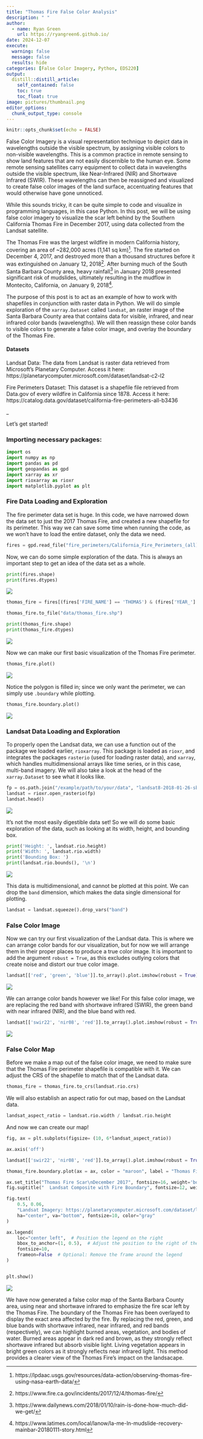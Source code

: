 ```yaml
---
title: "Thomas Fire False Color Analysis"
description: " "
author: 
  - name: Ryan Green
    url: https://ryangreen6.github.io/
date: 2024-12-07
execute:
  warning: false
  message: false
  results: hide
categories: [False Color Imagery, Python, EDS220]
output:
  distill::distill_article:
    self_contained: false
    toc: true
    toc_float: true
image: pictures/thumbnail.png
editor_options: 
  chunk_output_type: console
---
```


```r
knitr::opts_chunk$set(echo = FALSE)
```

False Color Imagery is a visual representation technique to depict data in wavelengths outside the visible spectrum, by assigning visible colors to non-visible wavelengths. This is a common practice in remote sensing to show land features that are not easily discernible to the human eye. Some remote sensing satellites carry equipment to collect data in wavelengths outside the visible spectrum, like Near-Infrared (NIR) and Shortwave Infrared (SWIR). These wavelengths can then be reassigned and visualized to create false color images of the land surface, accentuating features that would otherwise have gone unnoticed. 

While this sounds tricky, it can be quite simple to code and visualize in programming languages, in this case Python. In this post, we will be using false color imagery to visualize the scar left behind by the Southern California Thomas Fire in December 2017, using data collected from the Landsat satellite. 

The Thomas Fire was the largest wildfire in modern California history, covering an area of ~282,000 acres (1,141 sq km)[^1]. The fire started on December 4, 2017, and destroyed more than a thousand structures before it was extinguished on January 12, 2018[^2]. After burning much of the South Santa Barbara County area, heavy rainfall[^3] in January 2018 presented significant risk of mudslides, ultimately resulting in the mudflow in Montecito, California, on January 9, 2018[^4]. 

The purpose of this post is to act as an example of how to work with shapefiles in conjunction with raster data in Python. We will do simple exploration of the `xarray.Dataset` called `landsat`, an raster image of the Santa Barbara County area that contains data for visible, infrared, and near infrared color bands (wavelengths). We will then reassign these color bands to visible colors to generate a false color image, and overlay the boundary of the Thomas Fire. 

#### Datasets

Landsat Data:
The data from Landsat is raster data retrieved from Microsoft's Planetary Computer. Access it here:
https://planetarycomputer.microsoft.com/dataset/landsat-c2-l2

Fire Perimeters Dataset: 
This dataset is a shapefile file retrieved from Data.gov of every wildfire in California since 1878. Access it here: https://catalog.data.gov/dataset/california-fire-perimeters-all-b3436

_

Let's get started!

### Importing necessary packages:

```python
import os
import numpy as np
import pandas as pd
import geopandas as gpd
import xarray as xr
import rioxarray as rioxr
import matplotlib.pyplot as plt
```
### Fire Data Loading and Exploration

The fire perimeter data set is huge. In this code, we have narrowed down the data set to just the 2017 Thomas Fire, and created a new shapefile for its perimeter. This way we can save some time when running the code, as we won't have to load the entire dataset, only the data we need. 


```python
fires = gpd.read_file("fire_perimeters/California_Fire_Perimeters_(all).shp")
```


Now, we can do some simple exploration of the data. This is always an important step to get an idea of the data set as a whole. 

```python
print(fires.shape)
print(fires.dtypes)
```

:::{.text-center}
![](pictures/fires.dtypes.png)
:::

```python
thomas_fire = fires[(fires['FIRE_NAME'] == 'THOMAS') & (fires['YEAR_'] == 2017)]

thomas_fire.to_file("data/thomas_fire.shp")
```

```python
print(thomas_fire.shape)
print(thomas_fire.dtypes)
```

:::{.text-center}
![](pictures/thomas_fire.dtypes.png)
:::

Now we can make our first basic visualization of the Thomas Fire perimeter.

```python
thomas_fire.plot()
```

:::{.text-center}
![](pictures/thomas_fire.plot.png)
:::

Notice the polygon is filled in; since we only want the perimeter, we can simply use `.boundary` while plotting.

```python
thomas_fire.boundary.plot()
```

:::{.text-center}
![](pictures/thomas_fire.boundary.png)
:::

### Landsat Data Loading and Exploration

To properly open the Landsat data, we can use a function out of the package we loaded earlier, `rioxarray`. This package is loaded as `rioxr`, and integrates the packages `rasterio` (used for loading raster data), and `xarray`, which handles multidimensional arrays like time series, or in this case, multi-band imagery.
We will also take a look at the head of the `xarray.Dataset` to see what it looks like. 

```python
fp = os.path.join("/example/path/to/your/data", "landsat8-2018-01-26-sb-simplified.nc")
landsat = rioxr.open_rasterio(fp)
landsat.head()
```
:::{.text-center}
![](pictures/landsatinfo.png)
:::

It's not the most easily digestible data set! So we will do some basic exploration of the data, such as looking at its width, height, and bounding box. 

```python
print('Height: ', landsat.rio.height)
print('Width: ', landsat.rio.width)
print('Bounding Box: ')
print(landsat.rio.bounds(), '\n')
```

:::{.text-center}
![](pictures/landsat.shape.png)
:::

This data is multidimensional, and cannot be plotted at this point. We can drop the `band` dimension, which makes the data single dimensional for plotting. 

```python
landsat = landsat.squeeze().drop_vars("band")
```

### False Color Image

Now we can try our first visualization of the Landsat data. This is where we can arrange color bands for our visualization, but for now we will arrange them in their proper places to produce a true color image. 
It is important to add the argument `robust = True`, as this excludes outlying colors that create noise and distort our true color image. 

```python
landsat[['red', 'green', 'blue']].to_array().plot.imshow(robust = True)
```

:::{.text-center}
![](pictures/robust.png)
:::

We can arrange color bands however we like! For this false color image, we are replacing the red band with shortwave infrared (SWIR), the green band with near infrared (NIR), and the blue band with red. 

```python
landsat[['swir22', 'nir08', 'red']].to_array().plot.imshow(robust = True)
```

:::{.text-center}
![](pictures/falsecolor.png)
:::

### False Color Map

Before we make a map out of the false color image, we need to make sure that the Thomas Fire perimeter shapefile is compatible with it. We can adjust the CRS of the shapefile to match that of the Landsat data. 

```python
thomas_fire = thomas_fire.to_crs(landsat.rio.crs)
```

We will also establish an aspect ratio for out map, based on the Landsat data. 

```python
landsat_aspect_ratio = landsat.rio.width / landsat.rio.height
```

And now we can create our map!

```python
fig, ax = plt.subplots(figsize= (10, 6*landsat_aspect_ratio))

ax.axis('off')

landsat[['swir22', 'nir08', 'red']].to_array().plot.imshow(robust = True, ax=ax)

thomas_fire.boundary.plot(ax = ax, color = "maroon", label = "Thomas Fire Boundary")

ax.set_title("Thomas Fire Scar\nDecember 2017", fontsize=16, weight='bold', pad=20)
fig.suptitle("  Landsat Composite with Fire Boundary", fontsize=12, weight='bold', y=0.91, color = "maroon")

fig.text(
    0.5, 0.06,
    "Landsat Imagery: https://planetarycomputer.microsoft.com/dataset/landsat-c2-l2\nThomas Fire Boundary: https://catalog.data.gov/dataset/california-fire-perimeters-all-b3436",  # Text
    ha="center", va="bottom", fontsize=10, color="gray"
)

ax.legend(
    loc="center left",  # Position the legend on the right
    bbox_to_anchor=(1, 0.5),  # Adjust the position to the right of the plot
    fontsize=10,
    frameon=False  # Optional: Remove the frame around the legend
)


plt.show()
```

:::{.text-center}
![](pictures/falsecolormap.png)
:::

We have now generated a false color map of the Santa Barbara County area, using near and shortwave infrared to emphasize the fire scar left by the Thomas Fire. The boundary of the Thomas Fire has been overlayed to display the exact area affected by the fire. By replacing the red, green, and blue bands with shortwave infrared, near infrared, and red bands (respectively), we can highlight burned areas, vegetation, and bodies of water. Burned areas appear in dark red and brown, as they strongly reflect shortwave infrared but absorb visible light. Living vegetation appears in bright green colors as it strongly reflects near infrared light. This method provides a clearer view of the Thomas Fire's impact on the landsacape. 

























[^1]: https://lpdaac.usgs.gov/resources/data-action/observing-thomas-fire-using-nasa-earth-data/
[^2]: https://www.fire.ca.gov/incidents/2017/12/4/thomas-fire/
[^3]: https://www.dailynews.com/2018/01/10/rain-is-done-how-much-did-we-get/
[^4]: https://www.latimes.com/local/lanow/la-me-ln-mudslide-recovery-mainbar-20180111-story.html




















